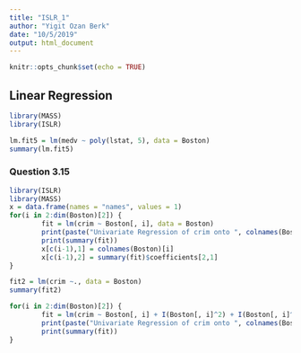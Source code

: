 ```yaml
---
title: "ISLR_1"
author: "Yigit Ozan Berk"
date: "10/5/2019"
output: html_document
---
```


```r
knitr::opts_chunk$set(echo = TRUE)
```

## Linear Regression

```r
library(MASS)
library(ISLR)

```

```r
lm.fit5 = lm(medv ~ poly(lstat, 5), data = Boston)
summary(lm.fit5)
```

### Question 3.15

```r
library(ISLR)
library(MASS)
x = data.frame(names = "names", values = 1)
for(i in 2:dim(Boston)[2]) {
        fit = lm(crim ~ Boston[, i], data = Boston)
        print(paste("Univariate Regression of crim onto ", colnames(Boston)[i]))
        print(summary(fit))
        x[c(i-1),1] = colnames(Boston)[i]
        x[c(i-1),2] = summary(fit)$coefficients[2,1]
}
```

```r
fit2 = lm(crim ~., data = Boston)
summary(fit2)
```

```r
for(i in 2:dim(Boston)[2]) {
        fit = lm(crim ~ Boston[, i] + I(Boston[, i]^2) + I(Boston[, i]^3), data = Boston)
        print(paste("Univariate Regression of crim onto ", colnames(Boston)[i]))
        print(summary(fit))
}
```

